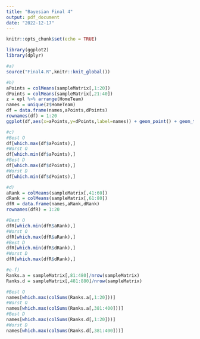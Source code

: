 ```yaml
---
title: "Bayesian Final 4"
output: pdf_document
date: "2022-12-17"
---
```


```r
knitr::opts_chunk$set(echo = TRUE)
```


```r
library(ggplot2)
library(dplyr)

#a)
source("Final4.R",knitr::knit_global())

#b)
aPoints = colMeans(sampleMatrix[,1:20])
dPoints = colMeans(sampleMatrix[,21:40])
z = epl %>% arrange(HomeTeam)
names = unique(z$HomeTeam)
df = data.frame(names,aPoints,dPoints)
rownames(df) = 1:20
ggplot(df,aes(x=aPoints,y=dPoints,label=names)) + geom_point() + geom_text()

#c) 
#Best O
df[which.max(df$aPoints),]
#Worst O
df[which.min(df$aPoints),]
#Best D
df[which.max(df$dPoints),]
#Worst D
df[which.min(df$dPoints),]

#d)
aRank = colMeans(sampleMatrix[,41:60])
dRank = colMeans(sampleMatrix[,61:80])
dfR = data.frame(names,aRank,dRank)
rownames(dfR) = 1:20

#Best O
dfR[which.min(dfR$aRank),]
#Worst O
dfR[which.max(dfR$aRank),]
#Best D
dfR[which.min(dfR$dRank),]
#Worst D
dfR[which.max(dfR$dRank),]

#e-f)
Ranks.a = sampleMatrix[,81:480]/nrow(sampleMatrix)
Ranks.d = sampleMatrix[,481:880]/nrow(sampleMatrix)

#Best O
names[which.max(colSums(Ranks.a[,1:20]))]
#Worst O
names[which.max(colSums(Ranks.a[,381:400]))]
#Best D
names[which.max(colSums(Ranks.d[,1:20]))]
#Worst D
names[which.max(colSums(Ranks.d[,381:400]))]

```

